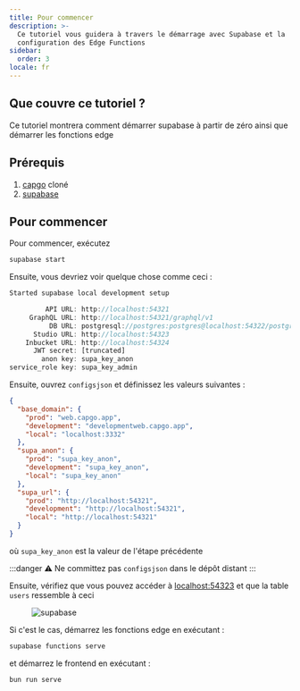 ```yaml
---
title: Pour commencer
description: >-
  Ce tutoriel vous guidera à travers le démarrage avec Supabase et la
  configuration des Edge Functions
sidebar:
  order: 3
locale: fr
---
```


## Que couvre ce tutoriel ?

Ce tutoriel montrera comment démarrer supabase à partir de zéro ainsi que démarrer les fonctions edge

## Prérequis
1. [capgo](https://github.com/Cap-go/capgo/) cloné
3. [supabase](https://supabasecom/)

## Pour commencer

Pour commencer, exécutez
```bash
supabase start
```

Ensuite, vous devriez voir quelque chose comme ceci :
```js
Started supabase local development setup

         API URL: http://localhost:54321
     GraphQL URL: http://localhost:54321/graphql/v1
          DB URL: postgresql://postgres:postgres@localhost:54322/postgres
      Studio URL: http://localhost:54323
    Inbucket URL: http://localhost:54324
      JWT secret: [truncated]
        anon key: supa_key_anon
service_role key: supa_key_admin
```

Ensuite, ouvrez `configsjson` et définissez les valeurs suivantes :
```json
{
  "base_domain": {
    "prod": "web.capgo.app",
    "development": "developmentweb.capgo.app",
    "local": "localhost:3332"
  },
  "supa_anon": {
    "prod": "supa_key_anon",
    "development": "supa_key_anon",
    "local": "supa_key_anon"
  },
  "supa_url": {
    "prod": "http://localhost:54321",
    "development": "http://localhost:54321",
    "local": "http://localhost:54321"
  }
}
```

où `supa_key_anon` est la valeur de l'étape précédente

:::danger
⚠️ Ne committez pas `configsjson` dans le dépôt distant
:::

Ensuite, vérifiez que vous pouvez accéder à [localhost:54323](http://localhost:54323/projects/) et que la table `users` ressemble à ceci

<figure><img src="/supabase.webp" alt="supabase" /><figcaption></figcaption></figure>

Si c'est le cas, démarrez les fonctions edge en exécutant :

```bash
supabase functions serve
```

et démarrez le frontend en exécutant :
```bash
bun run serve
```
